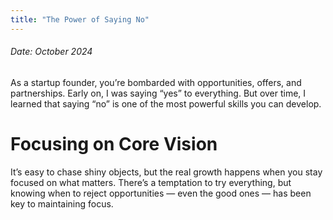 ```yaml
---
title: "The Power of Saying No"
---
```



<h6>Date: October 2024</h6>

<div className={styles.preserve}>


As a startup founder, you’re bombarded with opportunities, offers, and partnerships. Early on, I was saying “yes” to everything. But over time, I learned that saying “no” is one of the most powerful skills you can develop.



<h1>Focusing on Core Vision</h1>
It’s easy to chase shiny objects, but the real growth happens when you stay focused on what matters. There’s a temptation to try everything, but knowing when to reject opportunities — even the good ones — has been key to maintaining focus.



</div>